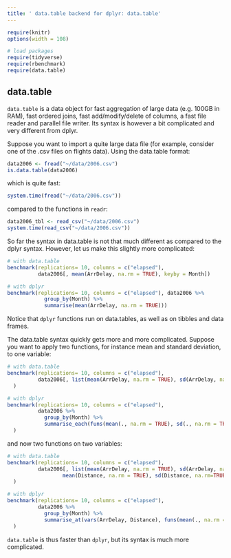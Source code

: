 ```yaml
---
title: ' data.table backend for dplyr: data.table'
---
```


```r
require(knitr)
options(width = 108)
```

```r
# load packages
require(tidyverse)
require(rbenchmark)
require(data.table)  
```

## data.table

`data.table` is a data object for fast aggregation of large data (e.g. 100GB in RAM), fast ordered joins, fast add/modify/delete of columns, a fast file reader and parallel file writer. Its syntax is however a bit complicated and very different from dplyr. 

Suppose you want to import a quite large data file (for example, consider one of the .csv files on flights data). Using the data.table format:

```r
data2006 <- fread("~/data/2006.csv")
is.data.table(data2006)    
```

which is quite fast:

```r
system.time(fread("~/data/2006.csv"))
```

compared to the functions in `readr`:

```r
data2006_tbl <- read_csv("~/data/2006.csv")
system.time(read_csv("~/data/2006.csv"))
```


So far the syntax in data.table is not that much different as compared to the dplyr syntax. However, let us make this slightly more complicated:


```r
# with data.table
benchmark(replications= 10, columns = c("elapsed"), 
          data2006[, mean(ArrDelay, na.rm = TRUE), keyby = Month])

# with dplyr
benchmark(replications= 10, columns = c("elapsed"), data2006 %>%
            group_by(Month) %>% 
            summarise(mean(ArrDelay, na.rm = TRUE)))
```


Notice that `dplyr` functions run on data.tables, as well as on tibbles and data frames.

The data.table syntax quickly gets more and more complicated. Suppose you want to apply two functions, for instance mean and standard deviation, to one variable:

```r
# with data.table
benchmark(replications= 10, columns = c("elapsed"), 
          data2006[, list(mean(ArrDelay, na.rm = TRUE), sd(ArrDelay, na.rm=TRUE)), keyby = Month]
  )

# with dplyr
benchmark(replications= 10, columns = c("elapsed"), 
          data2006 %>% 
            group_by(Month) %>% 
            summarise_each(funs(mean(., na.rm = TRUE), sd(., na.rm = TRUE)), ArrDelay)
  )
```

and now two functions on two variables:

```r
# with data.table
benchmark(replications= 10, columns = c("elapsed"),
          data2006[, list(mean(ArrDelay, na.rm = TRUE), sd(ArrDelay, na.rm=TRUE),
                  mean(Distance, na.rm = TRUE), sd(Distance, na.rm=TRUE)), keyby = Month]
  )

# with dplyr
benchmark(replications= 10, columns = c("elapsed"),
          data2006 %>% 
            group_by(Month) %>% 
            summarise_at(vars(ArrDelay, Distance), funs(mean(., na.rm = TRUE), sd(., na.rm = TRUE)))
  )
```

`data.table` is thus faster than `dplyr`, but its syntax is much more complicated.

